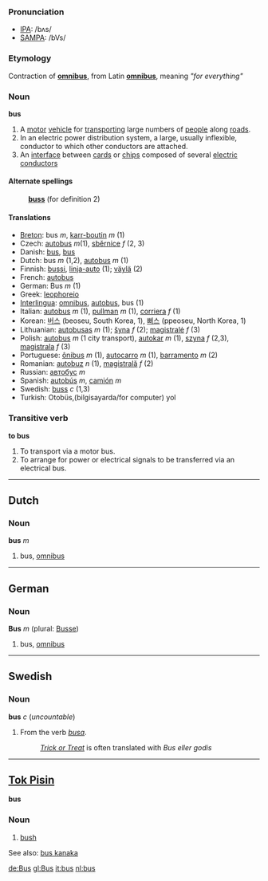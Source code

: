 ===Pronunciation===
*[[w:IPA|IPA]]: /bʌs/
*[[w:SAMPA|SAMPA]]: /bVs/

===Etymology===
Contraction of '''[[omnibus]]''', from Latin '''[[omnibus]]''', meaning ''"for everything"''

===Noun===
'''bus'''

# A [[motor]] [[vehicle]] for [[transport]]ing large numbers of [[people]] along [[road]]s.
# In an electric power distribution system, a large, usually inflexible, conductor to which other conductors are attached.
# An [[interface]] between [[card]]s or [[chip]]s composed of several [[electric]] [[conductor]]s

====Alternate spellings====
:'''[[buss]]''' (for definition 2)

====Translations====
*[[Breton]]: bus ''m'', [[karr-boutin]] ''m'' (1)
*Czech: [[autobus]]  ''m''(1),  [[sběrnice]]   ''f'' (2, 3)
*Danish: [[bus]], [[bus]]
*Dutch: bus ''m'' (1,2), [[autobus]] ''m'' (1)
*Finnish: [[bussi]], [[linja-auto]] (1); [[väylä]] (2)
*French: [[autobus]]
*German: Bus ''m'' (1)
*Greek: [[leophoreio]]
*[[Interlingua]]: [[omnibus]], [[autobus]], bus (1)
*Italian: [[autobus]] ''m'' (1), [[pullman]] ''m'' (1), [[corriera]] ''f'' (1)
*Korean: [[버스]] (beoseu, South Korea, 1), [[뻐스]] (ppeoseu, North Korea, 1)
*Lithuanian: [[autobusas]] ''m'' (1); [[šyna]] ''f'' (2); [[magistralė]] ''f'' (3)
*Polish: [[autobus]] ''m'' (1 city transport), [[autokar]] ''m'' (1), [[szyna]] ''f'' (2,3), [[magistrala]] ''f'' (3)
*Portuguese: [[ônibus]] ''m'' (1), [[autocarro]] ''m'' (1), [[barramento]] ''m'' (2)
*Romanian: [[autobuz]] ''n'' (1), [[magistrală]] ''f'' (2)
*Russian: [[автобус]] ''m''
*Spanish: [[autobús]] ''m'', [[camión]] ''m''
*Swedish: [[buss#Swedish|buss]] ''c'' (1,3)
*Turkish: Otobüs,(bilgisayarda/for computer) yol

===Transitive verb===
'''to bus'''

# To transport via a motor bus.
# To arrange for power or electrical signals to be transferred via an electrical bus.
----

==Dutch==

===Noun===
'''bus''' ''m''

# bus, [[omnibus]]

----

==German==

===Noun===
'''Bus''' ''m'' (plural: [[Busse]])

# bus, [[omnibus]]
----
==Swedish==
===Noun===
'''bus''' ''c'' (''uncountable'')

#From the verb ''[[busa#Swedish|busa]]''.
#:''[[Trick or Treat]]'' is often translated with ''Bus eller godis''

----
==[[Tok Pisin]]==

'''bus'''

===Noun===

# [[bush]]

See also: [[bus kanaka]]

[[de:Bus]]
[[gl:Bus]]
[[it:bus]]
[[nl:bus]]